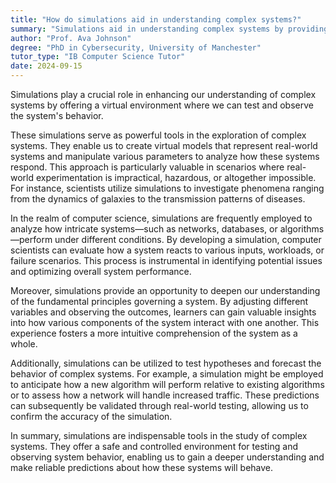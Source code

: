 ```yaml
---
title: "How do simulations aid in understanding complex systems?"
summary: "Simulations aid in understanding complex systems by providing a virtual environment to test and observe system behaviour."
author: "Prof. Ava Johnson"
degree: "PhD in Cybersecurity, University of Manchester"
tutor_type: "IB Computer Science Tutor"
date: 2024-09-15
---
```


Simulations play a crucial role in enhancing our understanding of complex systems by offering a virtual environment where we can test and observe the system's behavior.

These simulations serve as powerful tools in the exploration of complex systems. They enable us to create virtual models that represent real-world systems and manipulate various parameters to analyze how these systems respond. This approach is particularly valuable in scenarios where real-world experimentation is impractical, hazardous, or altogether impossible. For instance, scientists utilize simulations to investigate phenomena ranging from the dynamics of galaxies to the transmission patterns of diseases.

In the realm of computer science, simulations are frequently employed to analyze how intricate systems—such as networks, databases, or algorithms—perform under different conditions. By developing a simulation, computer scientists can evaluate how a system reacts to various inputs, workloads, or failure scenarios. This process is instrumental in identifying potential issues and optimizing overall system performance.

Moreover, simulations provide an opportunity to deepen our understanding of the fundamental principles governing a system. By adjusting different variables and observing the outcomes, learners can gain valuable insights into how various components of the system interact with one another. This experience fosters a more intuitive comprehension of the system as a whole.

Additionally, simulations can be utilized to test hypotheses and forecast the behavior of complex systems. For example, a simulation might be employed to anticipate how a new algorithm will perform relative to existing algorithms or to assess how a network will handle increased traffic. These predictions can subsequently be validated through real-world testing, allowing us to confirm the accuracy of the simulation.

In summary, simulations are indispensable tools in the study of complex systems. They offer a safe and controlled environment for testing and observing system behavior, enabling us to gain a deeper understanding and make reliable predictions about how these systems will behave.
    